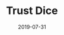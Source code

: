 ---
title: Trust Dice
status: publish
date: 2019-07-31
slug: A decentralized online gaming platform integrated with IOTX & VITA tokens
website: https://trustdice.win/
twitter: https://twitter.com/Trust_Dice
logo: https://wp.gcap1.iotex.io/wp-content/uploads/2020/10/trustdice-logo-1.png
featured_img: https://wp.gcap1.iotex.io/wp-content/uploads/2020/09/trustdice-header.png
telegram: https://t.me/trust_dice
---